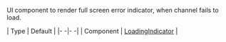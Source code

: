 UI component to render full screen error indicator, when channel fails to load.

| Type | Default |
|- -|- -|
| Component | [LoadingIndicator](https://github.com/GetStream/stream-chat-react-native/blob/master/package/src/components/Indicators/LoadingIndicator.tsx) |
